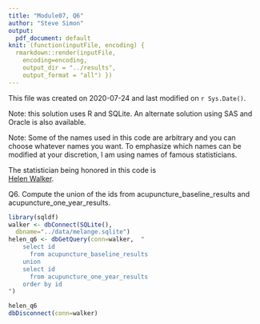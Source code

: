 ```yaml
---
title: "Module07, Q6"
author: "Steve Simon"
output:
  pdf_document: default
knit: (function(inputFile, encoding) {
  rmarkdown::render(inputFile, 
    encoding=encoding,
    output_dir = "../results", 
    output_format = "all") })  
---
```


This file was created on 2020-07-24 and last modified on `r Sys.Date()`.

Note: this solution uses R and SQLite. An alternate solution using SAS and Oracle is also available.

Note: Some of the names used in this code are arbitrary and you can choose whatever names you want. To emphasize which names can be modified at your discretion, I am using names of famous statisticians.

The statistician being honored in this code is  
[Helen Walker](https://en.wikipedia.org/wiki/Helen_M._Walker).

Q6. Compute the union of the ids from acupuncture_baseline_results and acupuncture_one_year_results.

```r
library(sqldf)
walker <- dbConnect(SQLite(),
  dbname="../data/melange.sqlite")
helen_q6 <- dbGetQuery(conn=walker,  "
    select id
      from acupuncture_baseline_results
    union
    select id
      from acupuncture_one_year_results
    order by id
")

helen_q6
dbDisconnect(conn=walker)
```

